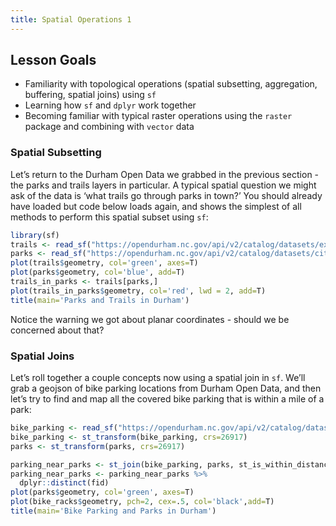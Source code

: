 ```yaml
---
title: Spatial Operations 1
---
```


## Lesson Goals

* Familiarity with topological operations (spatial subsetting, aggregation, buffering, spatial joins) using `sf`
* Learning how `sf` and `dplyr` work together
* Becoming familiar with typical raster operations using the `raster` package and combining with `vector` data

### Spatial Subsetting
Let's return to the Durham Open Data we grabbed in the previous section - the parks and trails layers in particular.  A typical spatial question we might ask of the data is 'what trails go through parks in town?' You should already have loaded but code below loads again, and shows the simplest of all methods to perform this spatial subset using `sf`:
```r
library(sf)
trails <- read_sf("https://opendurham.nc.gov/api/v2/catalog/datasets/existing-trails/exports/geojson")
parks <- read_sf("https://opendurham.nc.gov/api/v2/catalog/datasets/city-parks/exports/geojson")
plot(trails$geometry, col='green', axes=T)
plot(parks$geometry, col='blue', add=T)
trails_in_parks <- trails[parks,]
plot(trails_in_parks$geometry, col='red', lwd = 2, add=T)
title(main='Parks and Trails in Durham')
```

Notice the warning we got about planar coordinates - should we be concerned about that?

### Spatial Joins
Let's roll together a couple concepts now using a spatial join in `sf`.  We'll grab a geojson of bike parking locations from Durham Open Data, and then let's try to find and map all the covered bike parking that is within a mile of a park:
```r
bike_parking <- read_sf("https://opendurham.nc.gov/api/v2/catalog/datasets/durham-bike-parking/exports/geojson")
bike_parking <- st_transform(bike_parking, crs=26917)
parks <- st_transform(parks, crs=26917)

parking_near_parks <- st_join(bike_parking, parks, st_is_within_distance, dist =1609.34) # meters - miles conversion factor
parking_near_parks <- parking_near_parks %>%
  dplyr::distinct(fid)
plot(parks$geometry, col='green', axes=T)
plot(bike_racks$geometry, pch=2, cex=.5, col='black',add=T)
title(main='Bike Parking and Parks in Durham')
```



